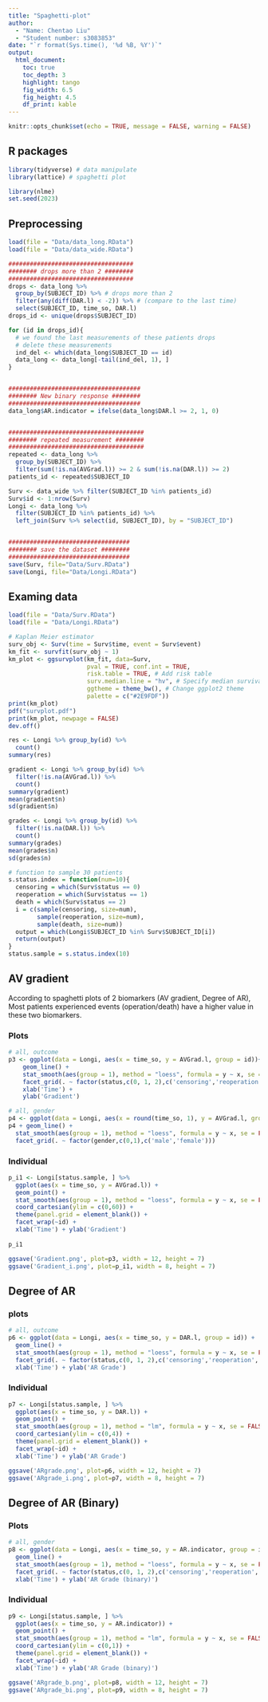 ```yaml
---
title: "Spaghetti-plot"
author:
  - "Name: Chentao Liu"
  - "Student number: s3083853"
date: "`r format(Sys.time(), '%d %B, %Y')`"
output: 
  html_document:
    toc: true
    toc_depth: 3
    highlight: tango
    fig_width: 6.5
    fig_height: 4.5
    df_print: kable
---
```


```r
knitr::opts_chunk$set(echo = TRUE, message = FALSE, warning = FALSE)
```

## R packages

```r
library(tidyverse) # data manipulate
library(lattice) # spaghetti plot

library(nlme)
set.seed(2023)
```

## Preprocessing

```r
load(file = "Data/data_long.RData")
load(file = "Data/data_wide.RData")

###################################
######## drops more than 2 ########
###################################
drops <- data_long %>%
  group_by(SUBJECT_ID) %>% # drops more than 2
  filter(any(diff(DAR.l) < -2)) %>% # (compare to the last time)
  select(SUBJECT_ID, time_so, DAR.l)
drops_id <- unique(drops$SUBJECT_ID)

for (id in drops_id){
  # we found the last measurements of these patients drops
  # delete these measurements
  ind_del <- which(data_long$SUBJECT_ID == id)
  data_long <- data_long[-tail(ind_del, 1), ]
}


#####################################
######## New binary response ########
#####################################
data_long$AR.indicator = ifelse(data_long$DAR.l >= 2, 1, 0)


######################################
######## repeated measurement ########
######################################
repeated <- data_long %>%
  group_by(SUBJECT_ID) %>%
  filter(sum(!is.na(AVGrad.l)) >= 2 & sum(!is.na(DAR.l)) >= 2)
patients_id <- repeated$SUBJECT_ID

Surv <- data_wide %>% filter(SUBJECT_ID %in% patients_id)
Surv$id <- 1:nrow(Surv)
Longi <- data_long %>%
  filter(SUBJECT_ID %in% patients_id) %>%
  left_join(Surv %>% select(id, SUBJECT_ID), by = "SUBJECT_ID")


##################################
######## save the dataset ########
##################################
save(Surv, file="Data/Surv.RData")
save(Longi, file="Data/Longi.RData")
```

## Examing data

```r
load(file = "Data/Surv.RData")
load(file = "Data/Longi.RData")
```

```r
# Kaplan Meier estimator
surv_obj <- Surv(time = Surv$time, event = Surv$event) 
km_fit <- survfit(surv_obj ~ 1)
km_plot <- ggsurvplot(km_fit, data=Surv,
                      pval = TRUE, conf.int = TRUE,
                      risk.table = TRUE, # Add risk table
                      surv.median.line = "hv", # Specify median survival
                      ggtheme = theme_bw(), # Change ggplot2 theme
                      palette = c("#2E9FDF"))
print(km_plot)
pdf("survplot.pdf")
print(km_plot, newpage = FALSE)
dev.off()
```

```r
res <- Longi %>% group_by(id) %>%
  count()
summary(res)

gradient <- Longi %>% group_by(id) %>%
  filter(!is.na(AVGrad.l)) %>% 
  count()
summary(gradient)
mean(gradient$n)
sd(gradient$n)

grades <- Longi %>% group_by(id) %>%
  filter(!is.na(DAR.l)) %>% 
  count()
summary(grades)
mean(grades$n)
sd(grades$n)
```


```r
# function to sample 30 patients
s.status.index = function(num=10){
  censoring = which(Surv$status == 0)
  reoperation = which(Surv$status == 1)
  death = which(Surv$status == 2)
  i = c(sample(censoring, size=num),
        sample(reoperation, size=num),
        sample(death, size=num))
  output = which(Longi$SUBJECT_ID %in% Surv$SUBJECT_ID[i])
  return(output)
}
status.sample = s.status.index(10)
```


## AV gradient

According to spaghetti plots of 2 biomarkers (AV gradient, Degree of AR), Most patients experienced events (operation/death) have a higher value in these two biomarkers.

### Plots

```r
# all, outcome
p3 <- ggplot(data = Longi, aes(x = time_so, y = AVGrad.l, group = id))+
    geom_line() + 
    stat_smooth(aes(group = 1), method = "loess", formula = y ~ x, se = FALSE) + 
    facet_grid(. ~ factor(status,c(0, 1, 2),c('censoring','reoperation', 'death'))) +
    xlab('Time') + 
    ylab('Gradient')
```

```r
# all, gender
p4 <- ggplot(data = Longi, aes(x = round(time_so, 1), y = AVGrad.l, group = id))
p4 + geom_line() + 
  stat_smooth(aes(group = 1), method = "loess", formula = y ~ x, se = FALSE) + 
  facet_grid(. ~ factor(gender,c(0,1),c('male','female')))
```

### Individual

```r
p_i1 <- Longi[status.sample, ] %>%
  ggplot(aes(x = time_so, y = AVGrad.l)) +
  geom_point() +
  stat_smooth(aes(group = 1), method = "loess", formula = y ~ x, se = FALSE) +
  coord_cartesian(ylim = c(0,60)) +
  theme(panel.grid = element_blank()) +
  facet_wrap(~id) +
  xlab('Time') + ylab('Gradient')
  
p_i1
```

```r
ggsave('Gradient.png', plot=p3, width = 12, height = 7)
ggsave('Gradient_i.png', plot=p_i1, width = 8, height = 7)
```


## Degree of AR

### plots

```r
# all, outcome
p6 <- ggplot(data = Longi, aes(x = time_so, y = DAR.l, group = id)) + 
  geom_line() + 
  stat_smooth(aes(group = 1), method = "loess", formula = y ~ x, se = FALSE) + 
  facet_grid(. ~ factor(status,c(0, 1, 2),c('censoring','reoperation', 'death'))) +
  xlab('Time') + ylab('AR Grade')
```


### Individual

```r
p7 <- Longi[status.sample, ] %>%
  ggplot(aes(x = time_so, y = DAR.l)) +
  geom_point() +
  stat_smooth(aes(group = 1), method = "lm", formula = y ~ x, se = FALSE) +
  coord_cartesian(ylim = c(0,4)) +
  theme(panel.grid = element_blank()) +
  facet_wrap(~id) +
  xlab('Time') + ylab('AR Grade')
```

```r
ggsave('ARgrade.png', plot=p6, width = 12, height = 7)
ggsave('ARgrade_i.png', plot=p7, width = 8, height = 7)
```



## Degree of AR (Binary)

### Plots

```r
# all, gender
p8 <- ggplot(data = Longi, aes(x = time_so, y = AR.indicator, group = id))+
  geom_line() + 
  stat_smooth(aes(group = 1), method = "loess", formula = y ~ x, se = FALSE) + 
  facet_grid(. ~ factor(status,c(0, 1, 2),c('censoring','reoperation', 'death'))) +
  xlab('Time') + ylab('AR Grade (binary)')
```


### Individual

```r
p9 <- Longi[status.sample, ] %>%
  ggplot(aes(x = time_so, y = AR.indicator)) +
  geom_point() +
  stat_smooth(aes(group = 1), method = "lm", formula = y ~ x, se = FALSE) +
  coord_cartesian(ylim = c(0,1)) +
  theme(panel.grid = element_blank()) +
  facet_wrap(~id) +
  xlab('Time') + ylab('AR Grade (binary)')
```

```r

ggsave('ARgrade_b.png', plot=p8, width = 12, height = 7)
ggsave('ARgrade_bi.png', plot=p9, width = 8, height = 7)
```

